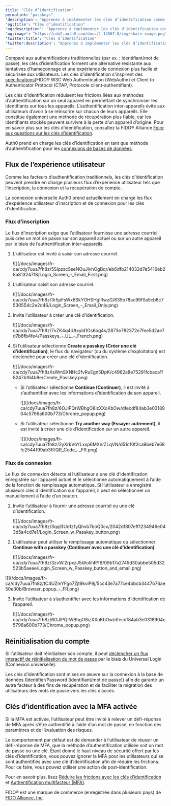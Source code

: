```yaml
---
title: "Clés d’identification"
permalink: "passkeys"
'description': "Apprenez à implémenter les clés d’identification comme méthode d’authentification"
'og:title': "Clés d’identification"
'og:description': "Apprenez à implémenter les clés d’identification comme méthode d’authentification"
'og:image': "https://cdn2.auth0.com/docs/1.14567.0/img/share-image.png"
'twitter:title': "Clés d’identification"
'twitter:description': "Apprenez à implémenter les clés d’identification comme méthode d’authentification"
---
```


Comparé aux authentifications traditionnelles (par ex. : identifiant/mot de passe), les clés d’identification forment une alternative résistante aux tentatives d’hameçonnage et une expérience de connexion plus facile et sécurisée aux utilisateurs. Les clés d’identification s’inspirent des [spécifications](https://fidoalliance.org/specs/fido-v2.1-ps-20210615/fido-client-to-authenticator-protocol-v2.1-ps-errata-20220621.html#intro))FIDO® W3C Web Authentication (WebAuthn) et Client to Authenticator Protocol (CTAP, Protocole client-authentifiant).

Les clés d’identification réduisent les frictions liées aux méthodes d’authentification sur un seul appareil en permettant de synchroniser les identifiants sur tous les appareils. L’authentification inter-appareils évite aux utilisateurs d’avoir à se réinscrire sur chacun de leurs appareils. Elle constitue également une méthode de récupération plus fiable, car les identifiants stockés peuvent survivre à la perte d’un appareil d’origine. Pour en savoir plus sur les clés d’identification, consultez la FIDO® Alliance [Foire aux questions sur les clés d’identification](https://fidoalliance.org/passkeys/#faq).

Auth0 prend en charge les clés d’identification en tant que méthode d’authentification pour les [connexions de bases de données](/docs/docs/fr-ca/authenticate/database-connections).

## Flux de l’expérience utilisateur

Comme les facteurs d’authentification traditionnels, les clés d’identification peuvent prendre en charge plusieurs flux d’expérience utilisateur tels que l’inscription, la connexion et la récupération de compte.

<Callout icon="file-lines" color="#0EA5E9" iconType="regular">

La connexion universelle Auth0 prend actuellement en charge les flux d’expérience utilisateur d’inscription et de connexion pour les clés d’identification.

</Callout>

### Flux d’inscription

Le flux d’inscription exige que l’utilisateur fournisse une adresse courriel, puis crée un mot de passe sur son appareil actuel ou sur un autre appareil par le biais de l’authentification inter-appareils.

1. L’utilisateur est invité à saisir son adresse courriel.

   <Frame>![](/docs/images/fr-ca/cdy7uua7fh8z/5SlpzscSseNOuJlvhOgBqr/eb6dfb214032d7e5416eb28a813247f8/Login_Screen_-_Email_First.png)</Frame>

2. L’utilisateur saisit son adresse courriel.

   <Frame>![](/docs/images/fr-ca/cdy7uua7fh8z/3r5pFsWx6SkYOHSHglRwzG/635b78ac99f0a5cb8c7530554c2e2d46/Login_Screen_-_Email_Only.png)</Frame>

3. Invite l’utilisateur à créer une clé d’identification.

   <Frame>![](/docs/images/fr-ca/cdy7uua7fh8z/7vZK4q4iUtxyld1Os6og4s/2873e782372e7fee5d2ae7d7b8fb4fe4/Passkeys_-_UL_-_French.png)</Frame>

4. Si l’utilisateur sélectionne **Create a passkey (Créer une clé d’identification)**, le flux du navigateur (ou du système d’exploitation) est déclenché pour créer une clé d’identification.

   <Frame>![](/docs/images/fr-ca/cdy7uua7fh8z/IsWmSXNHc2fvRuEgn5DpK/c4962a8e75291fcbaca1f8247bf64b8e/Create_Passkey.png)</Frame>

   * Si l’utilisateur sélectionne **Continue (Continuer)**, il est invité à s’authentifier avec les informations d’identification de son appareil.

     <Frame>![](/docs/images/fr-ca/cdy7uua7fh8z/6OJlPQrWBhgO8izXXoKbOw/dfecdf84ab3e0318904c5796a600b773/Chrome_popup.png)</Frame>

   * Si l’utilisateur sélectionne **Try another way (Essayer autrement)**, il est invité à créer une clé d’identification sur un autre appareil.

     <Frame>![](/docs/images/fr-ca/cdy7uua7fh8z/2yXrkVbYLxxp6MXnrZLqVN/d51cf0f2ca9beb7e68fc2544f99ab3ff/QR_Code_-_FR.png)</Frame>

### Flux de connexion

Le flux de connexion détecte si l’utilisateur a une clé d’identification enregistrée sur l’appareil actuel et le sélectionne automatiquement à l’aide de la fonction de remplissage automatique. Si l’utilisateur a enregistré plusieurs clés d’identification sur l’appareil, il peut en sélectionner un manuellement à l’aide d’un bouton.

1. Invite l’utilisateur à fournir une adresse courriel ou une clé d’identification.

   <Frame>![](/docs/images/fr-ca/cdy7uua7fh8z/3qqI3Uo1z1yQhvb7boQ0cx/2042df807eff1234946e043d5a4cd7e1/Login_Screen_w_Passkey_button.png)</Frame>

2. L’utilisateur peut utiliser le remplissage automatique ou sélectionner **Continue with a passkey (Continuer avec une clé d’identification)**.

   <Frame>![](/docs/images/fr-ca/cdy7uua7fh8z/3zvWl2rpxzJ5klloIihRYB/09b17a2745d30abbe505d32523b5aeee/Login_Screen_w_Passkey_button_and_email.png)</Frame>

<Frame>![](/docs/images/fr-ca/cdy7uua7fh8z/tC4UZmYFgo7Zjt9kviP9j/5cc43e7a77ce4bbcb3447b76ae50e30b/Browser_popup_-_FR.png)</Frame>

3. Invite l’utilisateur à s’authentifier avec les informations d’identification de l’appareil.

   <Frame>![](/docs/images/fr-ca/cdy7uua7fh8z/6OJlPQrWBhgO8izXXoKbOw/dfecdf84ab3e0318904c5796a600b773/Chrome_popup.png)</Frame>

## Réinitialisation du compte

Si l’utilisateur doit réinitialiser son compte, il peut [déclencher un flux interactif de réinitialisation du mot de passe](/docs/docs/fr-ca/authenticate/database-connections/password-change#universal-login-page) par le biais du <Tooltip href="/docs/docs/fr-ca/glossary?term=universal-login" tip="Connexion universelle
Votre application redirige l’utilisateur vers la connexion universelle, hébergée sur le serveur d’autorisation d’Auth0, pour vérifier son identité." cta="Voir le glossaire">Universal Login</Tooltip> (Connexion universelle).

Les clés d’identification sont mises en œuvre sur la connexion à la base de données (Identifier/Password [identifiant/mot de passe]) afin de garantir un autre facteur à des fins de récupération et de faciliter la migration des utilisateurs des mots de passe vers les clés d’accès.

## Clés d’identification avec la MFA activée

Si la <Tooltip href="/docs/docs/fr-ca/glossary?term=multifactor-authentication" tip="Authentification multifacteur (MFA)
Processus d’authentification de l’utilisateur qui utilise un facteur en plus du nom d’utilisateur et du mot de passe, tel qu’un code par SMS." cta="Voir le glossaire">MFA</Tooltip> est activée, l’utilisateur peut être invité à relever un défi-réponse de MFA après s’être authentifié à l’aide d’un mot de passe, en fonction des paramètres et de l’évaluation des risques.

Le comportement par défaut est de demander à l’utilisateur de réussir un défi-réponse de MFA, que la méthode d’authentification utilisée soit un mot de passe ou une clé. Étant donné le haut niveau de sécurité offert par les clés d’identification, vous pouvez ignorer la MFA pour les utilisateurs qui se sont authentifiés avec une clé d’identification afin de réduire les frictions. Pour ce faire, vous pouvez utiliser une action de post-identification.

Pour en savoir plus, lisez [Réduire les frictions avec les clés d’identification](/docs/docs/fr-ca/customize/actions/flows-and-triggers/login-flow#reduce-friction-with-passkeys) et [Authentification multifacteur (MFA)](/docs/docs/fr-ca/secure/multi-factor-authentication).

<Callout icon="file-lines" color="#0EA5E9" iconType="regular">

FIDO® est une marque de commerce (enregistrée dans plusieurs pays) de [FIDO Alliance, Inc](https://fidoalliance.org/).

</Callout>

